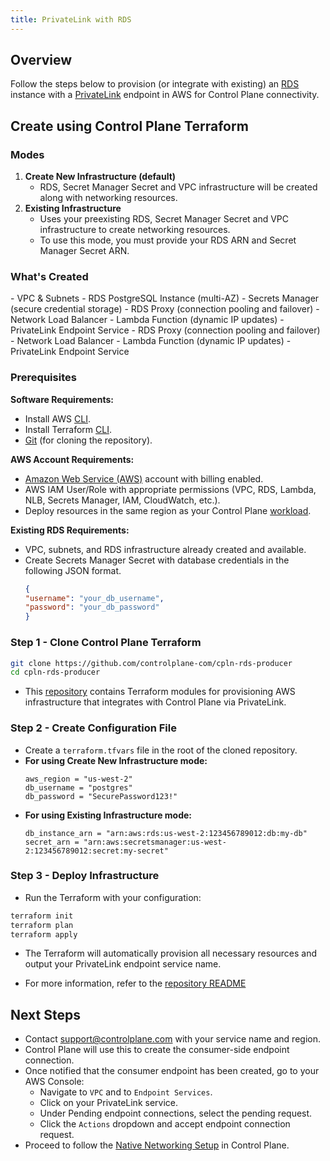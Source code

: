 ```yaml
---
title: PrivateLink with RDS
---
```


## Overview

Follow the steps below to provision (or integrate with existing) an [RDS](https://docs.aws.amazon.com/AmazonRDS/latest/UserGuide/Welcome.html) instance with a [PrivateLink](https://docs.aws.amazon.com/vpc/latest/privatelink/what-is-privatelink.html) endpoint in AWS for Control Plane connectivity.

## Create using Control Plane Terraform

### Modes
1. **Create New Infrastructure (default)**
    - RDS, Secret Manager Secret and VPC infrastructure will be created along with networking resources.
2. **Existing Infrastructure**
    - Uses your preexisting RDS, Secret Manager Secret and VPC infrastructure to create networking resources.
    - To use this mode, you must provide your RDS ARN and Secret Manager Secret ARN.

### What's Created
<Accordion title="Using Create Infrastructure Mode:">
    - VPC & Subnets
    - RDS PostgreSQL Instance (multi-AZ)
    - Secrets Manager (secure credential storage)
    - RDS Proxy (connection pooling and failover)
    - Network Load Balancer
    - Lambda Function (dynamic IP updates)
    - PrivateLink Endpoint Service
</Accordion>
<Accordion title="Using Existing Infrastructure Mode:">
    - RDS Proxy (connection pooling and failover)
    - Network Load Balancer
    - Lambda Function (dynamic IP updates)
    - PrivateLink Endpoint Service
</Accordion>

### Prerequisites

**Software Requirements:**
- Install AWS [CLI](https://aws.amazon.com/cli/).
- Install Terraform [CLI](https://developer.hashicorp.com/terraform).
- [Git](https://git-scm.com/) (for cloning the repository).

**AWS Account Requirements:**
- [Amazon Web Service (AWS)](https://aws.amazon.com/) account with billing enabled.
- AWS IAM User/Role with appropriate permissions (VPC, RDS, Lambda, NLB, Secrets Manager, IAM, CloudWatch, etc.).
- Deploy resources in the same region as your Control Plane [workload](/concepts/workload).

**Existing RDS Requirements:**
- VPC, subnets, and RDS infrastructure already created and available.
- Create Secrets Manager Secret with database credentials in the following JSON format.
    ```JSON
    {
    "username": "your_db_username",
    "password": "your_db_password"
    }
    ```

### Step 1 - Clone Control Plane Terraform
```bash
git clone https://github.com/controlplane-com/cpln-rds-producer
cd cpln-rds-producer
```
- This [repository](https://github.com/controlplane-com/cpln-rds-producer) contains Terraform modules for provisioning AWS infrastructure that integrates with Control Plane via PrivateLink.

### Step 2 - Create Configuration File
- Create a `terraform.tfvars` file in the root of the cloned repository.
- **For using Create New Infrastructure mode:**
    ```hcl terraform.tfvars
    aws_region = "us-west-2"
    db_username = "postgres"
    db_password = "SecurePassword123!"
    ```
- **For using Existing Infrastructure mode:**
    ```hcl terraform.tfvars
    db_instance_arn = "arn:aws:rds:us-west-2:123456789012:db:my-db"
    secret_arn = "arn:aws:secretsmanager:us-west-2:123456789012:secret:my-secret"
    ```

### Step 3 - Deploy Infrastructure
- Run the Terraform with your configuration:
```bash
terraform init
terraform plan
terraform apply
```
- The Terraform will automatically provision all necessary resources and output your PrivateLink endpoint service name.

- For more information, refer to the [repository README](https://github.com/controlplane-com/cpln-rds-producer#control-plane-rds-producer-terraform-modules)

## Next Steps
- Contact <a href="support@controlplane.com">support@controlplane.com</a> with your service name and region.
- Control Plane will use this to create the consumer-side endpoint connection.
- Once notified that the consumer endpoint has been created, go to your AWS Console:
    - Navigate to `VPC` and to `Endpoint Services`.
    - Click on your PrivateLink service.
    - Under Pending endpoint connections, select the pending request.
    - Click the `Actions` dropdown and accept endpoint connection request.
- Proceed to follow the [Native Networking Setup](/guides/native-networking/native-networking-setup) in Control Plane.